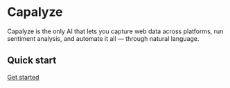 # Capalyze

Capalyze is the only AI that lets you capture web data across platforms, run sentiment analysis, and automate it all — through natural language.

## Quick start

[Get started](https://capalyze.ai)